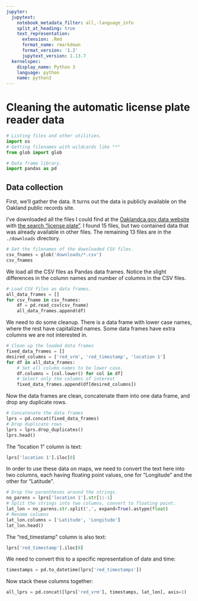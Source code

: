 ```yaml
---
jupyter:
  jupytext:
    notebook_metadata_filter: all,-language_info
    split_at_heading: true
    text_representation:
      extension: .Rmd
      format_name: rmarkdown
      format_version: '1.2'
      jupytext_version: 1.13.7
  kernelspec:
    display_name: Python 3
    language: python
    name: python3
---
```


# Cleaning the automatic license plate reader data

```python
# Listing files and other utilities.
import os
# Getting filenames with wildcards like "*"
from glob import glob

# Data frame library.
import pandas as pd
```

## Data collection


First, we'll gather the data.  It turns out the data is publicly available on
the Oakland public records site.

I've downloaded all the files I could find at the [Oaklandca.gov data
website](https://data.oaklandca.gov/) with [the search "license
plate"](https://data.oaklandca.gov/browse?q=license%20plate). I found 15
files, but two contained data that was already available in other files. The
remaining 13 files are in the `./downloads` directory.

```python
# Get the filenames of the downloaded CSV files.
csv_fnames = glob('downloads/*.csv')
csv_fnames
```

We load all the CSV files as Pandas data frames.  Notice the slight
differences in the column names and number of columns in the CSV files.

```python
# Load CSV files as data frames.
all_data_frames = []
for csv_fname in csv_fnames:
    df = pd.read_csv(csv_fname)
    all_data_frames.append(df)
```

We need to do some cleanup.  There is a data frame with lower case names,
where the rest have capitalized names.  Some data frames have extra columns we
are not interested in.

```python
# Clean up the loaded data frames
fixed_data_frames = []
desired_columns = ['red_vrm', 'red_timestamp', 'location 1']
for df in all_data_frames:
    # Set all column names to be lower case.
    df.columns = [col.lower() for col in df]
    # Select only the columns of interest
    fixed_data_frames.append(df[desired_columns])
```

Now the data frames are clean, concatenate them into one data frame, and drop any duplicate rows.

```python
# Concatenate the data frames
lprs = pd.concat(fixed_data_frames)
# Drop duplicate rows
lprs = lprs.drop_duplicates()
lprs.head()
```

The "location 1" column is text:

```python
lprs['location 1'].iloc[0]
```

In order to use these data on maps, we need to convert the text here into two
columns, each having floating point values, one for "Longitude" and the other
for "Latitude".

```python
# Drop the parentheses around the strings.
no_parens = lprs['location 1'].str[1:-1]
# Split the strings into two columns, convert to floating point.
lat_lon = no_parens.str.split(',', expand=True).astype(float)
# Rename columns
lat_lon.columns = ['Latitude', 'Longitude']
lat_lon.head()
```

The "red_timestamp" column is also text:

```python
lprs['red_timestamp'].iloc[0]
```

We need to convert this to a specific representation of date and time:

```python
timestamps = pd.to_datetime(lprs['red_timestamps'])
```

Now stack these columns together:

```python
all_lprs = pd.concat([lprs['red_vrm'], timestamps, lat_lon], axis=1)
```

